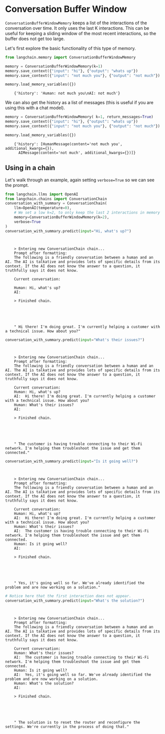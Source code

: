 # Conversation Buffer Window

`ConversationBufferWindowMemory` keeps a list of the interactions of the conversation over time. It only uses the last K interactions. This can be useful for keeping a sliding window of the most recent interactions, so the buffer does not get too large.

Let's first explore the basic functionality of this type of memory.

```python
from langchain.memory import ConversationBufferWindowMemory
```


```python
memory = ConversationBufferWindowMemory(k=1)
memory.save_context({"input": "hi"}, {"output": "whats up"})
memory.save_context({"input": "not much you"}, {"output": "not much"})
```


```python
memory.load_memory_variables({})
```

<CodeOutputBlock lang="python">

```
    {'history': 'Human: not much you\nAI: not much'}
```

</CodeOutputBlock>

We can also get the history as a list of messages (this is useful if you are using this with a chat model).


```python
memory = ConversationBufferWindowMemory( k=1, return_messages=True)
memory.save_context({"input": "hi"}, {"output": "whats up"})
memory.save_context({"input": "not much you"}, {"output": "not much"})
```


```python
memory.load_memory_variables({})
```

<CodeOutputBlock lang="python">

```
    {'history': [HumanMessage(content='not much you', additional_kwargs={}),
      AIMessage(content='not much', additional_kwargs={})]}
```

</CodeOutputBlock>

## Using in a chain
Let's walk through an example, again setting `verbose=True` so we can see the prompt.


```python
from langchain.llms import OpenAI
from langchain.chains import ConversationChain
conversation_with_summary = ConversationChain(
    llm=OpenAI(temperature=0),
    # We set a low k=2, to only keep the last 2 interactions in memory
    memory=ConversationBufferWindowMemory(k=2),
    verbose=True
)
conversation_with_summary.predict(input="Hi, what's up?")
```

<CodeOutputBlock lang="python">

```


    > Entering new ConversationChain chain...
    Prompt after formatting:
    The following is a friendly conversation between a human and an AI. The AI is talkative and provides lots of specific details from its context. If the AI does not know the answer to a question, it truthfully says it does not know.

    Current conversation:

    Human: Hi, what's up?
    AI:

    > Finished chain.





    " Hi there! I'm doing great. I'm currently helping a customer with a technical issue. How about you?"
```

</CodeOutputBlock>


```python
conversation_with_summary.predict(input="What's their issues?")
```

<CodeOutputBlock lang="python">

```


    > Entering new ConversationChain chain...
    Prompt after formatting:
    The following is a friendly conversation between a human and an AI. The AI is talkative and provides lots of specific details from its context. If the AI does not know the answer to a question, it truthfully says it does not know.

    Current conversation:
    Human: Hi, what's up?
    AI:  Hi there! I'm doing great. I'm currently helping a customer with a technical issue. How about you?
    Human: What's their issues?
    AI:

    > Finished chain.





    " The customer is having trouble connecting to their Wi-Fi network. I'm helping them troubleshoot the issue and get them connected."
```

</CodeOutputBlock>


```python
conversation_with_summary.predict(input="Is it going well?")
```

<CodeOutputBlock lang="python">

```


    > Entering new ConversationChain chain...
    Prompt after formatting:
    The following is a friendly conversation between a human and an AI. The AI is talkative and provides lots of specific details from its context. If the AI does not know the answer to a question, it truthfully says it does not know.

    Current conversation:
    Human: Hi, what's up?
    AI:  Hi there! I'm doing great. I'm currently helping a customer with a technical issue. How about you?
    Human: What's their issues?
    AI:  The customer is having trouble connecting to their Wi-Fi network. I'm helping them troubleshoot the issue and get them connected.
    Human: Is it going well?
    AI:

    > Finished chain.





    " Yes, it's going well so far. We've already identified the problem and are now working on a solution."
```

</CodeOutputBlock>


```python
# Notice here that the first interaction does not appear.
conversation_with_summary.predict(input="What's the solution?")
```

<CodeOutputBlock lang="python">

```


    > Entering new ConversationChain chain...
    Prompt after formatting:
    The following is a friendly conversation between a human and an AI. The AI is talkative and provides lots of specific details from its context. If the AI does not know the answer to a question, it truthfully says it does not know.

    Current conversation:
    Human: What's their issues?
    AI:  The customer is having trouble connecting to their Wi-Fi network. I'm helping them troubleshoot the issue and get them connected.
    Human: Is it going well?
    AI:  Yes, it's going well so far. We've already identified the problem and are now working on a solution.
    Human: What's the solution?
    AI:

    > Finished chain.





    " The solution is to reset the router and reconfigure the settings. We're currently in the process of doing that."
```

</CodeOutputBlock>
